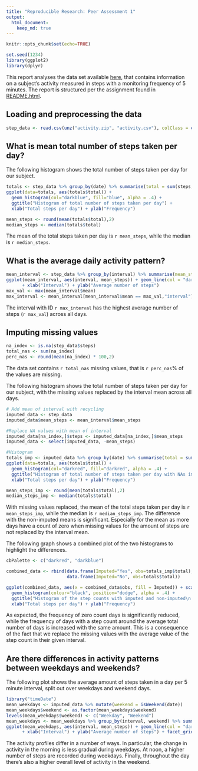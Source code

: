 ```yaml
---
title: "Reproducible Research: Peer Assessment 1"
output: 
  html_document:
    keep_md: true
---
```


```r
knitr::opts_chunk$set(echo=TRUE)
```

```r
set.seed(1234)
library(ggplot2)
library(dplyr)
```
This report analyses the data set available [here](https://d396qusza40orc.cloudfront.net/repdata%2Fdata%2Factivity.zip), that contains information on a subject's activity measured in steps with a monitoring frequency of 5 minutes. The report is structured
per the assignment found in [README.html](README.html). 

## Loading and preprocessing the data
```r
step_data <- read.csv(unz("activity.zip", "activity.csv"), colClass = c("integer", "Date", "integer"))
```

## What is mean total number of steps taken per day?
The following histogram shows the total number of steps taken per day for our subject. 
```r
totals <- step_data %>% group_by(date) %>% summarise(total = sum(steps, na.rm = T))
ggplot(data=totals, aes(totals$total)) + 
  geom_histogram(col="darkblue", fill="blue", alpha = .4) +
  ggtitle("Histogram of total number of steps taken per day") +
  xlab("Total steps per day") + ylab("Frequency")
```

```r
mean_steps <- round(mean(totals$total),2)
median_steps <- median(totals$total)
```
The mean of the total steps taken per day is `r mean_steps`, while the median is `r median_steps`.

## What is the average daily activity pattern?
```r
mean_interval <- step_data %>% group_by(interval) %>% summarise(mean_steps = mean(steps, na.rm = T))
ggplot(mean_interval, aes(interval, mean_steps)) + geom_line(col = "darkblue") 
      + xlab("Interval") + ylab("Average number of steps")
max_val <- max(mean_interval$mean)
max_interval <- mean_interval[mean_interval$mean == max_val,"interval"]
```
The interval with ID `r max_interval` has the highest average number of steps (`r max_val`) across all days.

## Imputing missing values
```r
na_index <- is.na(step_data$steps)
total_nas <- sum(na_index)
perc_nas <- round(mean(na_index) * 100,2)
```
The data set contains `r total_nas` missing values, that is `r perc_nas`% of the values are missing. 

The following histogram shows the total number of steps taken per day for our subject, with the missing values replaced by the interval mean across all days. 
```r
# Add mean of interval with recycling
imputed_data <- step_data
imputed_data$mean_steps <- mean_interval$mean_steps

#Replace NA values with mean of interval
imputed_data[na_index,]$steps <- imputed_data[na_index,]$mean_steps
imputed_data <- select(imputed_data, -mean_steps)

#Histogram
totals_imp <- imputed_data %>% group_by(date) %>% summarise(total = sum(steps))
ggplot(data=totals, aes(totals$total)) + 
  geom_histogram(col="darkred", fill="darkred", alpha = .4) +
  ggtitle("Histogram of total number of steps taken per day with NAs imputed by\ninterval mean") +
  xlab("Total steps per day") + ylab("Frequency")

mean_steps_imp <- round(mean(totals$total),2)
median_steps_imp <- median(totals$total)
```
With missing values replaced, the mean of the total steps taken per day is `r mean_steps_imp`, while the median is `r median_steps_imp`. The difference with the non-imputed means is significant. Especially for the mean as more days have a count of zero when missing values for the amount of steps are not replaced by the interval mean. 

The following graph shows a combined plot of the two histograms to highlight the differences.
```r
cbPalette <- c("darkred", "darkblue")

combined_data <- rbind(data.frame(Imputed="Yes", obs=totals_imp$total),
                       data.frame(Imputed="No", obs=totals$total))

ggplot(combined_data, aes(x = combined_data$obs, fill = Imputed)) + scale_fill_manual(values=cbPalette) +
  geom_histogram(colour="black", position="dodge", alpha = .4) +
  ggtitle("Histogram of the step counts with imputed and non-imputed\n missing values") +
  xlab("Total steps per day") + ylab("Frequency")
```
As expected, the frequency of zero count days is significantly reduced, while the frequency
of days with a step count around the average total number of days is increased with the same amount. 
This is a consequence of the fact that we replace the missing values with the average value of the step 
count in their given interval.

## Are there differences in activity patterns between weekdays and weekends?
The following plot shows the average amount of steps taken in a day per 5 minute interval, split out over weekdays and weekend days.
```r
library("timeDate")
mean_weekdays <- imputed_data %>% mutate(weekend = isWeekend(date))
mean_weekdays$weekend <- as.factor(mean_weekdays$weekend)
levels(mean_weekdays$weekend) <- c("Weekday", "Weekend")
mean_weekdays <- mean_weekdays %>% group_by(interval, weekend) %>% summarise(mean_steps = mean(steps))
ggplot(mean_weekdays, aes(interval, mean_steps)) + geom_line(col = "darkblue") 
      + xlab("Interval") + ylab("Average number of steps") + facet_grid(weekend~.) 
```

The activity profiles differ in a number of ways. In particular, the change in activity in the morning is less gradual during weekdays. At noon, a higher number of steps are recorded during weekdays. Finally, throughout the day there's also a higher overall level of activity in the weekend. 